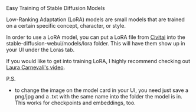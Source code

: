 <Title>LoRA</Title>
<Tagline>Easy Training of Stable Diffusion Models</Tagline>

Low-Ranking Adaptation (LoRA) models are small models that are trained on a certain specific concept, character, or style.

In order to use a LoRA model, you can put a LoRA file from [Civitai](https://civitai.com/) into the stable-diffusion-webui/models/lora folder. This will have them show up in your UI under the Loras tab.

If you would like to get into training LoRA, I highly recommend checking out [Laura Carnevali's video](https://youtu.be/xholR62Q2tY?si=GSsqFIm_3ivmDl7s).

P.S. 
- to change the image on the model card in your UI, you need just save a png/jpg and a .txt with the same name into the folder the model is in. This works for checkpoints and embeddings, too.